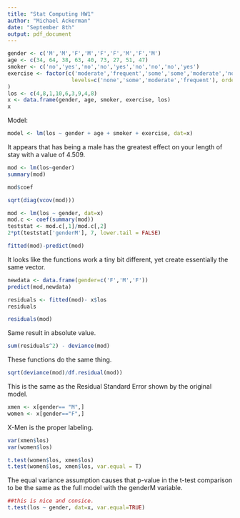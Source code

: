 ```yaml
---
title: "Stat Computing HW1"
author: "Michael Ackerman"
date: "September 8th"
output: pdf_document
---
```


```r
gender <- c('M','M','F','M','F','F','M','F','M')
age <- c(34, 64, 38, 63, 40, 73, 27, 51, 47)
smoker <- c('no','yes','no','no','yes','no','no','no','yes')
exercise <- factor(c('moderate','frequent','some','some','moderate','none','none','moderate','moderate'),
                    levels=c('none','some','moderate','frequent'), ordered=TRUE
)
los <- c(4,8,1,10,6,3,9,4,8)
x <- data.frame(gender, age, smoker, exercise, los)
x
```

Model:

```r
model <- lm(los ~ gender + age + smoker + exercise, dat=x)
```

\textbf{1)} It appears that has being a male has the greatest effect on your length of stay with a value of 4.509.

\textbf{2)}
```r
mod <- lm(los~gender)
summary(mod)
```

\textbf{3)}
```r
mod$coef
```
\textbf{4)}
```r
sqrt(diag(vcov(mod)))
```
\textbf{5)}
```r
mod <- lm(los ~ gender, dat=x)
mod.c <- coef(summary(mod))
teststat <- mod.c[,1]/mod.c[,2]
2*pt(teststat['genderM'], 7, lower.tail = FALSE)
```
\textbf{6)}
```r
fitted(mod)-predict(mod)
```
It looks like the functions work a tiny bit different, yet create essentially the same vector. 
\textbf{7)}
```r
newdata <- data.frame(gender=c('F','M','F'))
predict(mod,newdata)
```
\textbf{8)}
```r
residuals <- fitted(mod)- x$los
residuals
```
\textbf{9)}
```r
residuals(mod)
```
Same result in absolute value. 
\textbf{10)}
```r
sum(residuals^2) - deviance(mod)
```
These functions do the same thing.
\textbf{11)}
```r
sqrt(deviance(mod)/df.residual(mod))
```
This is the same as the Residual Standard Error shown by the original model.
\textbf{12)}
```r
xmen <- x[gender== "M",]
women <- x[gender=="F",]
```
X-Men is the proper labeling. 
\textbf{13)}
```r
var(xmen$los)
var(women$los)
```
\textbf{14)}
```r
t.test(women$los, xmen$los)
t.test(women$los, xmen$los, var.equal = T)

```

The equal variance assumption causes that p-value in the t-test comparison to be the same as the  full model with the genderM variable.

```r
##this is nice and consice. 
t.test(los ~ gender, dat=x, var.equal=TRUE)
```